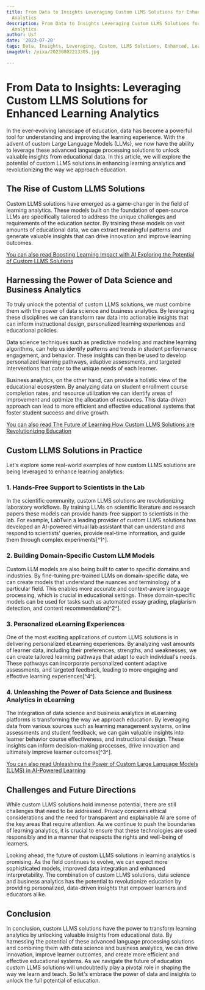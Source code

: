 ```yaml
---
title: From Data to Insights Leveraging Custom LLMS Solutions for Enhanced Learning
  Analytics
description: From Data to Insights Leveraging Custom LLMS Solutions for Enhanced Learning
  Analytics
author: Usf
date: '2023-07-20'
tags: Data, Insights, Leveraging, Custom, LLMS Solutions, Enhanced, Learning Analytics
imageUrl: /pixa/20230802213305.jpg

---
```

# From Data to Insights: Leveraging Custom LLMS  Solutions for  Enhanced Learning Analytics

In the ever-evolving landscape of education, data has become a powerful tool for understanding and improving  the learning experience. With the advent of custom Large Language Models  (LLMs), we now  have  the ability  to leverage these advanced language processing solutions to  unlock valuable insights from educational data. In  this article, we will explore the potential  of custom LLMS solutions in enhancing learning analytics  and revolutionizing the way we approach education.

## The Rise of Custom LLMS Solutions

Custom LLMS solutions have emerged as a game-changer  in the field of learning analytics. These models built on the foundation of open-source LLMs are  specifically tailored to address the  unique challenges and requirements of the  education sector. By training these models on vast amounts of  educational data, we can extract meaningful patterns and generate valuable insights that can drive innovation and improve  learning outcomes.

[You can  also read Boosting Learning  Impact with AI Exploring the Potential of Custom  LLMS  Solutions](Boosting%20Learning%20Impact%20with%20AI%20Exploring%20the%20Potential%20of%20Custom%20LLMS%20Solutions)


##  Harnessing the Power of  Data Science and  Business Analytics

To truly unlock the potential of custom LLMS solutions, we must  combine them with the power of data science and business analytics. By leveraging these disciplines we can transform raw data into actionable insights  that can inform instructional design,  personalized learning experiences and educational policies.

Data science techniques such as predictive modeling and machine learning algorithms, can help us identify patterns and trends in student performance  engagement, and behavior. These insights can then be  used  to develop personalized learning pathways, adaptive  assessments, and targeted interventions that cater to the unique needs of each  learner.

Business analytics, on the other hand, can provide a holistic view of the educational ecosystem. By analyzing data on student enrollment course completion rates, and resource  utilization we can identify areas of improvement and  optimize  the allocation of resources. This data-driven approach can lead to more  efficient and effective  educational systems that foster student success and drive  growth.

[You can also read The Future  of Learning How Custom LLMS Solutions are Revolutionizing Education](The%20Future%20of%20Learning%20How%20Custom%20LLMS%20Solutions%20are%20Revolutionizing%20Education)


## Custom LLMS Solutions in Practice

Let's explore some real-world examples of  how custom LLMS solutions are being leveraged to enhance learning analytics:

### 1. Hands-Free Support to  Scientists in the Lab

In the scientific community, custom  LLMS solutions are revolutionizing  laboratory workflows. By training LLMs on scientific literature and research papers these models can provide hands-free support to scientists in the  lab. For example, LabTwin a leading provider of custom LLMS solutions has developed an AI-powered virtual  lab assistant that can understand and respond to scientists' queries, provide real-time information, and guide them through complex experiments[^1^].

### 2. Building Domain-Specific Custom LLM Models

Custom LLM models are also being built to cater to specific domains and industries. By fine-tuning  pre-trained LLMs on domain-specific data, we can create models that understand the nuances and  terminology of a particular field. This enables more accurate and context-aware language processing, which is crucial in educational settings. These domain-specific models can be used for tasks such as automated essay grading, plagiarism detection, and content recommendation[^2^].

### 3. Personalized eLearning Experiences

One of  the most exciting  applications of  custom LLMS solutions is in delivering personalized eLearning experiences. By analyzing vast amounts of learner data,  including their preferences, strengths, and weaknesses, we can create tailored learning pathways that adapt to each individual's needs. These  pathways can incorporate personalized content adaptive assessments, and targeted feedback, leading to more engaging and effective learning experiences[^4^].

### 4. Unleashing the  Power of  Data Science and Business Analytics in  eLearning

The integration of data science and business analytics in eLearning platforms is transforming the way we approach education. By leveraging  data from various sources such as learning management  systems, online assessments and student feedback, we can gain valuable insights into learner behavior course effectiveness, and instructional design. These insights can  inform decision-making processes, drive innovation and ultimately improve learner outcomes[^3^].

[You  can also read Unleashing the Power  of  Custom Large  Language  Models (LLMS) in AI-Powered Learning](Unleashing%20the%20Power%20of%20Custom%20Large%20Language%20Models%20%28LLMS%29%20in%20AI-Powered%20Learning)


## Challenges and Future Directions

While custom LLMS solutions hold immense potential, there are still challenges that need to  be addressed. Privacy concerns ethical  considerations and the need for transparent and explainable AI are some of the  key areas that require attention. As we continue  to push the boundaries of learning analytics, it is  crucial to ensure that these technologies are used responsibly and in a manner that respects the rights and well-being  of  learners.

Looking ahead, the future of custom LLMS solutions in learning analytics is promising. As the field continues to evolve, we can expect  more sophisticated  models, improved data integration and enhanced interpretability. The combination of custom  LLMS solutions, data science and business analytics has the  potential to revolutionize education by providing personalized, data-driven insights that empower learners and educators alike.

## Conclusion

In conclusion, custom LLMS  solutions have the  power to transform learning analytics  by unlocking valuable insights from educational data.  By harnessing the potential of these advanced language  processing  solutions and combining them with data science and business analytics, we can drive innovation, improve learner outcomes, and create more  efficient and effective educational  systems. As  we navigate the future  of education custom  LLMS solutions  will undoubtedly  play a pivotal role in shaping the way we learn and teach. So let's embrace the power of data and insights to unlock the full potential of education.